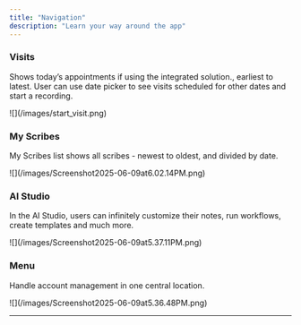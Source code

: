 ```yaml
---
title: "Navigation"
description: "Learn your way around the app"
---
```


### Visits

Shows today’s appointments if using the integrated solution., earliest to latest. User can use date picker to see visits scheduled for other dates and start a recording.

<Frame>
  ![](/images/start_visit.png)
</Frame>

### My Scribes

My Scribes list shows all scribes - newest to oldest, and divided by date.

<Frame>
  ![](/images/Screenshot2025-06-09at6.02.14PM.png)
</Frame>

### AI Studio

In the AI Studio, users can infinitely customize their notes, run workflows, create templates and much more.

<Frame>
  ![](/images/Screenshot2025-06-09at5.37.11PM.png)
</Frame>

### Menu

Handle account management in one central location.

<Frame>
  ![](/images/Screenshot2025-06-09at5.36.48PM.png)
</Frame>

---